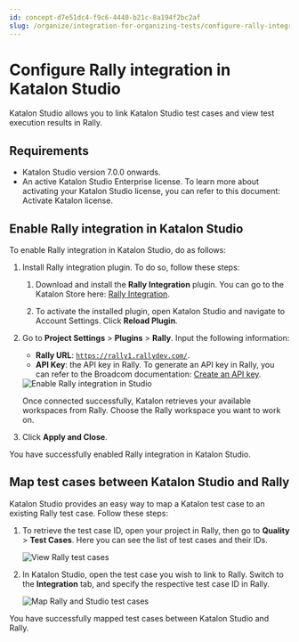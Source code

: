 ```yaml
---
id: concept-d7e51dc4-f9c6-4440-b21c-8a194f2bc2af
slug: /organize/integration-for-organizing-tests/configure-rally-integration-in-katalon-studio
---
```


# Configure Rally integration in Katalon Studio

Katalon Studio allows you to link Katalon Studio test cases and view test execution results in Rally.

## Requirements

-   Katalon Studio version 7.0.0 onwards.
-   An active Katalon Studio Enterprise license. To learn more about activating your Katalon Studio license, you can refer to this document: Activate Katalon license.

## Enable Rally integration in Katalon Studio

To enable Rally integration in Katalon Studio, do as follows:

1.  Install Rally integration plugin. To do so, follow these steps:

    1.  Download and install the **Rally Integration** plugin. You can go to the Katalon Store here: [Rally Integration](https://store.katalon.com/product/125/Rally-Integration).

    2.  To activate the installed plugin, open Katalon Studio and navigate to Account Settings. Click **Reload Plugin**.

2.  Go to **Project Settings** &gt; **Plugins** &gt; **Rally**. Input the following information:

    -   **Rally URL**: <code>https://rally1.rallydev.com/</code>.
    -   **API Key**: the API key in Rally. To generate an API key in Rally, you can refer to the Broadcom documentation: [Create an API key](https://knowledge.broadcom.com/external/article/10814/rally-how-to-create-an-api-key.html).
    <img src="/doc_images/Documents/Organize/Integration_For_Organizing_Tests/Configure_Rally_integration_in_Studio/Image/KS-Enable-Rally-integration-in-Studio.png" alt="Enable Rally integration in Studio" />

    Once connected successfully, Katalon retrieves your available workspaces from Rally. Choose the Rally workspace you want to work on.

3.  Click **Apply and Close**.


You have successfully enabled Rally integration in Katalon Studio.

## Map test cases between Katalon Studio and Rally

Katalon Studio provides an easy way to map a Katalon test case to an existing Rally test case. Follow these steps:

1.  To retrieve the test case ID, open your project in Rally, then go to **Quality** &gt; **Test Cases**. Here you can see the list of test cases and their IDs.

    <img src="/doc_images/Documents/Organize/Integration_For_Organizing_Tests/Configure_Rally_integration_in_Studio/Image/KS-Test-case-ID-in-Rally.png" alt="View Rally test cases" />

2.  In Katalon Studio, open the test case you wish to link to Rally. Switch to the **Integration** tab, and specify the respective test case ID in Rally.

    <img src="/doc_images/Documents/Organize/Integration_For_Organizing_Tests/Configure_Rally_integration_in_Studio/Image/KS-Map-Studio-Rally-test-cases.png" alt="Map Rally and Studio test cases" />


You have successfully mapped test cases between Katalon Studio and Rally.